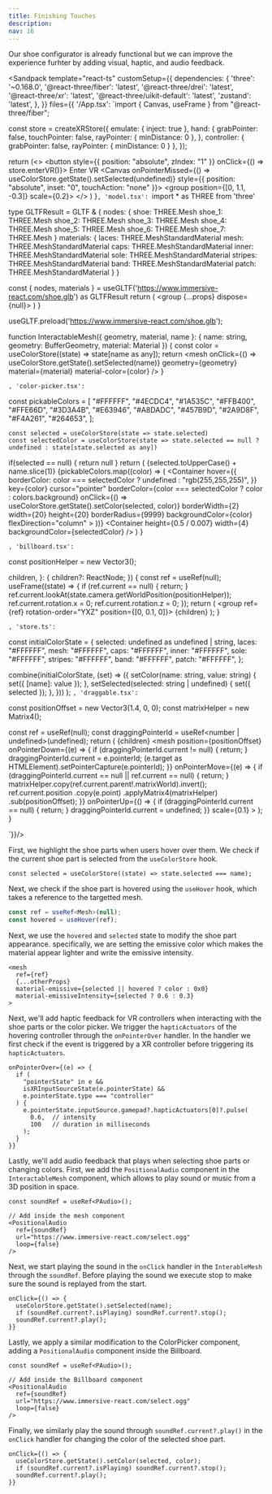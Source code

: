 ```yaml
---
title: Finishing Touches
description:
nav: 16
---
```


Our shoe configurator is already functional but we can improve the experience furhter by adding visual, haptic, and audio feedback.

<Sandpack
  template="react-ts"
  customSetup={{
    dependencies: {
      'three': '~0.168.0',
      '@react-three/fiber': 'latest',
      '@react-three/drei': 'latest',
      '@react-three/xr': 'latest',
      '@react-three/uikit-default': 'latest',
      'zustand': 'latest',
    },
  }}
  files={{
    '/App.tsx': `import { Canvas, useFrame } from "@react-three/fiber";

const store = createXRStore({ emulate: { inject: true }, hand: {
    grabPointer: false,
    touchPointer: false,
    rayPointer: { minDistance: 0 },
  },
  controller: { grabPointer: false, rayPointer: { minDistance: 0 } }, });

  return (<>
    <button style={{ position: "absolute", zIndex: "1" }} onClick={() => store.enterVR()}>
        Enter VR
    </button>
    <Canvas onPointerMissed={() => useColorStore.getState().setSelected(undefined)} style={{ position: "absolute", inset: "0", touchAction: "none" }}>
      <XR store={store}>
        <Environment preset="warehouse" />
        <group position={[0, 1.1, -0.3]} scale={0.2}>
          <Model />
          <ColorPicker />
        </group>
      </XR>
    </Canvas>
    </>
  )
}`, 'model.tsx': `import * as THREE from 'three'

type GLTFResult = GLTF & {
nodes: {
shoe: THREE.Mesh
shoe_1: THREE.Mesh
shoe_2: THREE.Mesh
shoe_3: THREE.Mesh
shoe_4: THREE.Mesh
shoe_5: THREE.Mesh
shoe_6: THREE.Mesh
shoe_7: THREE.Mesh
}
materials: {
laces: THREE.MeshStandardMaterial
mesh: THREE.MeshStandardMaterial
caps: THREE.MeshStandardMaterial
inner: THREE.MeshStandardMaterial
sole: THREE.MeshStandardMaterial
stripes: THREE.MeshStandardMaterial
band: THREE.MeshStandardMaterial
patch: THREE.MeshStandardMaterial
}
}

  const { nodes, materials } = useGLTF('https://www.immersive-react.com/shoe.glb') as GLTFResult
  return (
    <group {...props} dispose={null}>
        <Draggable>
           <InteractableMesh name="laces" geometry={nodes.shoe.geometry} material={materials.laces} />
      <InteractableMesh name="mesh" geometry={nodes.shoe_1.geometry} material={materials.mesh} />
      <InteractableMesh name="caps" geometry={nodes.shoe_2.geometry} material={materials.caps} />
      <InteractableMesh name="inner" geometry={nodes.shoe_3.geometry} material={materials.inner} />
      <InteractableMesh name="sole" geometry={nodes.shoe_4.geometry} material={materials.sole} />
      <InteractableMesh
        name="stripes"
        geometry={nodes.shoe_5.geometry}
        material={materials.stripes}
      />
      <InteractableMesh name="patch" geometry={nodes.shoe_7.geometry} material={materials.patch} />
      <InteractableMesh name="band" geometry={nodes.shoe_6.geometry} material={materials.band} />
      </Draggable>
    </group>
  )
}

useGLTF.preload('https://www.immersive-react.com/shoe.glb');

function InteractableMesh({ geometry, material, name }: { name: string, geometry: BufferGeometry, material: Material }) {
    const color = useColorStore((state) => state[name as any]);
    return <mesh onClick={() => useColorStore.getState().setSelected(name)} geometry={geometry} material={material} material-color={color} />
}

`, 'color-picker.tsx': `

const pickableColors = [
  "#FFFFFF",
  "#4ECDC4",
  "#1A535C",
  "#FFB400",
  "#FFE66D",
  "#3D3A4B",
  "#E63946",
  "#A8DADC",
  "#457B9D",
  "#2A9D8F",
  "#F4A261",
  "#264653",
];

    const selected = useColorStore(state => state.selected)
    const selectedColor = useColorStore(state => state.selected == null ? undefined : state[state.selected as any])
  if(selected == null) {
    return null
  }
  return (<Billboard>
        <Root
          pixelSize={0.007}
          anchorY="bottom"
          flexDirection="column"
          alignItems="center"
        >
    <Card borderColor={selectedColor} borderWidth={4} padding={16} display="flex" flexDirection="column" gap={16}>
      <Text>{selected.toUpperCase() + name.slice(1)}</Text>
      <Container
        display="flex"
        flexDirection="row"
        gap={12}
        flexWrap="wrap"
        maxWidth={200}
        justifyContent="space-between"
      >
        {pickableColors.map((color) => (
          <Container
            hover={{ borderColor: color === selectedColor ? undefined : "rgb(255,255,255)", }}
            key={color}
            cursor="pointer"
            borderColor={color === selectedColor ? color : colors.background}
            onClick={() => useColorStore.getState().setColor(selected, color)}
            borderWidth={2}
            width={20}
            height={20}
            borderRadius={9999}
            backgroundColor={color}
            flexDirection="column"
          ></Container>
        ))}
      </Container>
    </Card>
    <Container height={0.5 / 0.007} width={4} backgroundColor={selectedColor} />
    </Root>
    </Billboard>
  )
}

`, 'billboard.tsx': `

const positionHelper = new Vector3();

  children,
}: {
  children?: ReactNode;
}) {
  const ref = useRef<Group>(null);
  useFrame((state) => {
    if (ref.current == null) {
      return;
    }
    ref.current.lookAt(state.camera.getWorldPosition(positionHelper));
    ref.current.rotation.x = 0;
    ref.current.rotation.z = 0;
  });
  return (
    <group ref={ref} rotation-order="YXZ" position={[0, 0.1, 0]}>
      {children}
    </group>
  );
}

`, 'store.ts': `

const initialColorState = {
  selected: undefined as undefined | string,
  laces: "#FFFFFF",
  mesh: "#FFFFFF",
  caps: "#FFFFFF",
  inner: "#FFFFFF",
  sole: "#FFFFFF",
  stripes: "#FFFFFF",
  band: "#FFFFFF",
  patch: "#FFFFFF",
};

  combine(initialColorState, (set) => ({
    setColor(name: string, value: string) {
      set({ [name]: value });
    },
    setSelected(selected: string | undefined) {
      set({ selected });
    },
  }))
);
`, 'draggable.tsx': `

const positionOffset = new Vector3(1.4, 0, 0);
const matrixHelper = new Matrix4();

  const ref = useRef<Group>(null);
  const draggingPointerId = useRef<number | undefined>(undefined);
  return (
    <group ref={ref}>
      {children}
      <mesh
        position={positionOffset}
        onPointerDown={(e) => {
          if (draggingPointerId.current != null) {
            return;
          }
          draggingPointerId.current = e.pointerId;
          (e.target as HTMLElement).setPointerCapture(e.pointerId);
        }}
        onPointerMove={(e) => {
          if (draggingPointerId.current == null || ref.current == null) {
            return;
          }
          matrixHelper.copy(ref.current.parent!.matrixWorld).invert();
          ref.current.position
            .copy(e.point)
            .applyMatrix4(matrixHelper)
            .sub(positionOffset);
        }}
        onPointerUp={() => {
          if (draggingPointerId.current == null) {
            return;
          }
          draggingPointerId.current = undefined;
        }}
        scale={0.1}
      >
        <sphereGeometry />
        <meshPhongMaterial color="grey" />
      </mesh>
    </group>
  );
}

`}}/>

First, we highlight the shoe parts when users hover over them.
We check if the current shoe part is selected from the `useColorStore` hook.

```tsx
const selected = useColorStore((state) => state.selected === name);
```

Next, we check if the shoe part is hovered using the `useHover` hook, which takes a reference to the targetted mesh.

```ts
const ref = useRef<Mesh>(null);
const hovered = useHover(ref);
```

Next, we use the `hovered` and `selected` state to modify the shoe part appearance. specifically, we are setting the emissive color which makes the material appear lighter and write the emissive intensity.

```tsx
<mesh 
  ref={ref}
  {...otherProps}
  material-emissive={selected || hovered ? color : 0x0}
  material-emissiveIntensity={selected ? 0.6 : 0.3}
>
```

Next, we'll add haptic feedback for VR controllers when interacting with the shoe parts or the color picker. We trigger the `hapticActuators` of the hovering controller through the `onPointerOver` handler. In the handler we first check if the event is triggered by a XR controller before triggering its `hapticActuators`.

```tsx
onPointerOver={(e) => {
  if (
    "pointerState" in e &&
    isXRInputSourceState(e.pointerState) &&
    e.pointerState.type === "controller"
  ) {
    e.pointerState.inputSource.gamepad?.hapticActuators[0]?.pulse(
      0.6,  // intensity
      100   // duration in milliseconds
    );
  }
}}
```

Lastly, we'll add audio feedback that plays when selecting shoe parts or changing colors. First, we add the `PositionalAudio` component in the `InteractableMesh` component, which allows to play sound or music from a 3D position in space.
```tsx
const soundRef = useRef<PAudio>();

// Add inside the mesh component
<PositionalAudio 
  ref={soundRef}
  url="https://www.immersive-react.com/select.ogg"
  loop={false}
/>
```

Next, we start playing the sound in the `onClick` handler in the `InterableMesh` through the `soundRef`. Before playing the sound we execute stop to make sure the sound is replayed from the start.

```tsx
onClick={() => {
  useColorStore.getState().setSelected(name);
  if (soundRef.current?.isPlaying) soundRef.current?.stop();
  soundRef.current?.play();
}}
```

Lastly, we apply a similar modification to the ColorPicker component, adding a `PositionalAudio` component inside the Billboard.
```tsx
const soundRef = useRef<PAudio>();

// Add inside the Billboard component
<PositionalAudio 
  ref={soundRef}
  url="https://www.immersive-react.com/select.ogg"
  loop={false}
/>
```

Finally, we similarly play the sound through `soundRef.current?.play()` in the `onClick` handler for changing the color of the selected shoe part.

```tsx
onClick={() => {
  useColorStore.getState().setColor(selected, color);
  if (soundRef.current?.isPlaying) soundRef.current?.stop();
  soundRef.current?.play();
}}
```